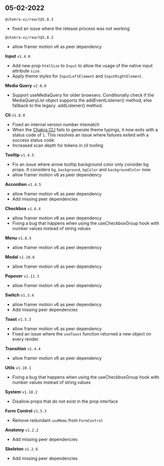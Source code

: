 ## 05-02-2022

`@chakra-ui/react@1.8.3`

- fixed an issue where the release process was not working

`@chakra-ui/react@1.8.2`

- allow framer motion v6 as peer dependency

**Input** `v1.4.0`

- Add new prop `htmlSize` to `Input` to allow the usage of the native input
  attribute `size`.
- Apply theme styles for `InputLeftElement` and `InputRightElement`.

**Media Query** `v2.0.0`

- Support useMediaQuery for older browsers. Conditionally check if the
  MediaQueryList object supports the addEventListener() method, else fallback to
  the legacy .addListener() method.

**Cli** `v1.8.0`

- Fixed an internal version number mismatch
- When the
  [Chakra CLI](https://chakra-ui.com/docs/theming/advanced#theme-typings) fails
  to generate theme typings, it now exits with a status code of `1`. This
  resolves an issue where failures exited with a success status code.
- Increased scan depth for tokens in cli tooling

**Tooltip** `v1.4.5`

- Fix an issue where arrow tooltip background color only consider bg props. It
  considers `bg`, `background`, `bgColor` and `backgroundColor` now.
- allow framer motion v6 as peer dependency

**Accordion** `v1.4.5`

- allow framer motion v6 as peer dependency
- Add missing peer dependencies

**Checkbox** `v1.6.4`

- allow framer motion v6 as peer dependency
- Fixing a bug that happens when using the useCheckboxGroup hook with number
  values instead of string values

**Menu** `v1.8.5`

- allow framer motion v6 as peer dependency

**Modal** `v1.10.6`

- allow framer motion v6 as peer dependency

**Popover** `v1.11.3`

- allow framer motion v6 as peer dependency

**Switch** `v1.3.4`

- allow framer motion v6 as peer dependency
- Add missing peer dependencies

**Toast** `v1.5.3`

- allow framer motion v6 as peer dependency
- Fixed an issue where the `useToast` function returned a new object on every
  render.

**Transition** `v1.4.4`

- allow framer motion v6 as peer dependency

**Utils** `v1.10.1`

- Fixing a bug that happens when using the useCheckboxGroup hook with number
  values instead of string values

**System** `v1.10.2`

- Disallow props that do not exist in the prop interface

**Form Control** `v1.5.5`

- Remove redundant `useMemo` from `FormControl`

**Anatomy** `v1.2.2`

- Add missing peer dependencies

**Skeleton** `v1.2.8`

- Add missing peer dependencies